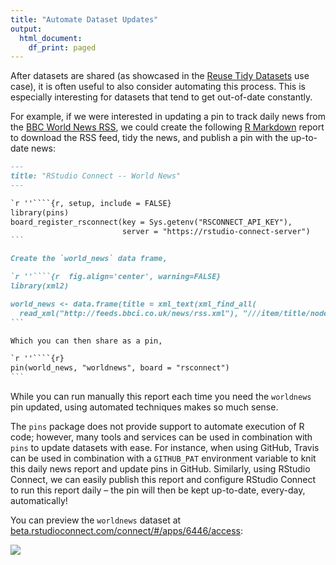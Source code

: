 ```yaml
---
title: "Automate Dataset Updates"
output:
  html_document:
    df_print: paged
---
```


After datasets are shared (as showcased in the [Reuse Tidy Datasets](reuse-tidy-datasets.htm) use case), it is often useful to also consider automating this process. This is especially interesting for datasets that tend to get out-of-date constantly.

For example, if we were interested in updating a pin to track daily news from the [BBC World News RSS](http://feeds.bbci.co.uk/news/world/rss.xml), we could create the following [R Markdown](https://rmarkdown.rstudio.com/) report to download the RSS feed, tidy the news, and publish a pin with the up-to-date news:

````markdown
---
title: "RStudio Connect -- World News"
---

`r ''````{r, setup, include = FALSE}
library(pins)
board_register_rsconnect(key = Sys.getenv("RSCONNECT_API_KEY"),
                         server = "https://rstudio-connect-server")
```

Create the `world_news` data frame,

`r ''````{r  fig.align='center', warning=FALSE}
library(xml2)

world_news <- data.frame(title = xml_text(xml_find_all(
  read_xml("http://feeds.bbci.co.uk/news/rss.xml"), "///item/title/node()")))
```

Which you can then share as a pin,

`r ''````{r}
pin(world_news, "worldnews", board = "rsconnect")
```
````

While you can run manually this report each time you need the `worldnews` pin updated, using automated techniques makes so much sense.

The `pins` package does not provide support to automate execution of R code; however, many tools and services can be used in combination with `pins` to update datasets with ease. For instance, when using GitHub, Travis can be used in combination with a `GITHUB_PAT` environment variable to knit this daily news report and update pins in GitHub. Similarly, using RStudio Connect, we can easily publish this report and configure RStudio Connect to run this report daily -- the pin will then be kept up-to-date, every-day, automatically!

You can preview the `worldnews` dataset at [beta.rstudioconnect.com/connect/#/apps/6446/access](https://beta.rstudioconnect.com/connect/#/apps/7532/access):

[![](images/schedule-updates-rsconnect.png)](https://beta.rstudioconnect.com/connect/#/apps/7532/access)
